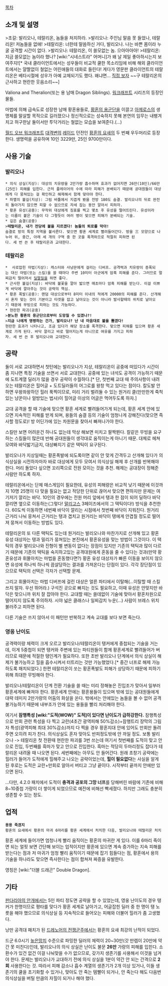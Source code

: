 [[목차]]

== 소개 및 설명 ==
>초갈: 발리오나, 테랄리온, 놈들을 처치하라. 
>발리오나: 주인님 말씀 못 들었나, 테랄리온! 저놈들을 없애!
>테랄리온: 너한테 말씀하신 거다, 발리오나. 나는 바쁜 몸이라 누굴 공격할 시간이 없다.
>발리오나: 테랄리온, 이 쓸모없는 놈. 으아아아아!
>테랄리온: 지금 쓸모없는 놈이라 했나? [wiki:"시네스트라" 어머니]가 왜 날 제일 좋아하시는지 보여주지![* 국내 클라이언트에서는 성우들이 비교적 쿨한 목소리임에 비해 해외 클라이언트에서는 얄짤없이 철없는 어린애들의 대화로 들린다! 게다가 영문판 클라이언트의 테랄리온은 베타시절에 성우가 아예 교체되기도 했다. 왜냐면… [http://www.youtube.com/watch?v=RUkAY2AhgQ4 직접 보자] ~~구 테랄리온의 근사하고 현란한 웃음소리~~]

Valiona and Theralion(또는 용 남매 Dragon Siblings). [[워크래프트]] 시리즈의 등장인물들. 

마법에 의해 급속도로 성장한 남매 황혼용들로, [[황혼의 용군단]]을 이끌고 [[아제로스]]의 생명체를 말살할 목적으로 길러졌으나 정신적으로는 성숙하지 못해 본연의 임무는 내팽겨치고 허구한날 둘이서만 투닥거리는 철없는 모습을 보여준다.(…)

[[월드 오브 워크래프트]] [[대격변]]의 [[레이드]] 던전인 [[황혼의 요새]]의 두 번째 우두머리로 등장한다. 생명력을 공유하며 10인 3229만, 25인 9700만이다.

== 사용 기술 ==
=== 발리오나 ===
 * 의식 상실(지상): 대상의 치유량을 2만가량 흡수하며 효과가 없어지면 26만(10인)/66만(25인) 피해를 입힌다. 근처 플레이어의 수에 따라 피해가 분배되기 때문에 공대원들이 대상에게 다 뭉쳐있는 걸 확인하고 해제해서 함께 맞아야 한다.
 * 파멸의 불길(지상): 그림 바톨에서 지겹게 봤을 전방 180도 숨결. 발리오나의 뒤로 완전히 돌아가지 않으면 피할 수 없으므로 자세 잡는 동안 알아서 피하자.
 * 황혼 유성(공중): 무작위 대상에게 징표를 찍고 몇초 후 유성을 떨어뜨린다. 유성이라는 이름이 붙은 기술이 다 그렇듯이 여러 명이 맞으면 피해가 분배되는 기술.
 * 깊은 숨결(공중)
 >'''테랄리온, 내가 전당에 불을 지르겠다! 놈들의 퇴로를 막아!'''
 숨결로 방의 특정 지역을 불사른다. 맞으면 황혼 세계로 빨려들어간다. 방을 三 모양으로 나누어 위, 중간, 아래 세 개의 구역 중 한 곳을 폭격하므로 적절히 피하면 된다. 세 번 쓴 후 테랄리온과 교대한다.

=== 테랄리온 ===
 *  사로잡힌 마법(지상): 캐스터와 사냥꾼에게 걸리는 디버프. 공격력과 치유량이 증폭되는 대신 마법(또는 스킬)을 쓸 때마다 주변 10미터 아군에게 암흑 피해를 준다. 그러므로 멀찌감치 떨어져서 [[딜딸질]]을 하면 좋다.
 * 근사한 불길(지상): 바닥에 불꽃을 깔아 밟으면 매초마다 암흑 피해를 받는다. 이걸 이쁘게 바닥에 깔아주는 것이 공략의 핵심.
 * 황혼 폭발(공중): 랜덤 대상으로부터 8미터 이내의 적에게 20000의 피해를 준다. 산개해서 혼자 맞는 것이 기본이고 타겟을 잡고 날아오는 것이 아니라 발사할때의 위치로 날아오기 때문에 무빙으로 피하는 것도 가능하다.
 * 현란한 파괴(공중)
 >'''분노한 황혼의 용군단으로부터 도망칠 수 있겠나?!'''
 >'''지금 나에게 명령하는 건가, 발리오나? 난 내 마음대로 불을 뿜겠다!'''
 현란한 효과가 나타나고, 조금 있다가 해당 장소를 폭격한다. 맞으면 피해를 입으며 황혼 세계로 가게 된다. 바닥 깔리고 바로 떨어지는게 아니므로 여유를 가지고 피하자. 세 번 쓴 후 발리오나와 교대한다.

== 공략 ==
둘이 서로 교대하면서 첫턴에는 발리오나가 지상, 테랄리온이 공중에 떠있다가 시간이 좀 지나면 특정 기술을 쓰면서 서로 교대한다. 공중에 있는 녀석도 공격이 가능하기 때문에 도트계열 딜러가 많을 경우 공략이 수월하다.[* 단, 첫번째 교대 때 주의사항이 내려오는 테랄리온은 힐어글 + 도트딜러들의 어그로를 왕창 먹고 있다는 점이다. 칼도발 안하면 우왕좌왕하던 힐러 푹찍이므로, 미리 거리 벌려둘 수 있는 원거리 클(만만한게 죽척있는 냥꾼이나 얼방있는 법사)이 힐어글 이상의 어글은 먹어두도록 하자.]

교대 공격을 할 때 기술에 맞으면 황혼 세계로 빨려들어가게 되는데, 황혼 세계 안에 있으면 지속적인 피해를 받게 되며, 용들의 숨결 등의 기술이 엄청나게 강해진다(맞으면 즉사할 정도로)! 방 어딘가에 있는 차원문을 찾아서 빠져나가야 한다.

스킬만 보면 어려운건 하나도 없는데 막상 해보면 미치고 팔짝뛴다. 칼같은 무빙을 요구하는 스킬들이 많은데 반해 공대원들이 생각대로 움직이는게 아니기 때문. 대체로 헤쳐모여와 바닥밟기금지, 대상빠지기 같은 택틱이 요구된다.

발리오나가 지상일때는 황혼폭발에 되도록이면 같이 안 맞게 간격두고 산개해 있다가 의식상실을 시전하자마자 바로 대상에게 모두 모여서 의식상실 해제 후 산개를 반복해야 한다. 머리 돌았다 싶으면 꼬리쪽으로 전원 모이는 것을 추천. 해제는 공대장이 정해준 사람만 하도록 하자.

테랄리온에서는 단체 매스게임이 필요한데, 유성의 피해량은 비교적 낮기 때문에 이것까지 10명 25명이 다 맞을 필요는 없고 적당한 단위로 끊어서 맞으면 편하지만 문제는 여기저기 깔리는 바닥. 10인의 경우에는 전원 머리 앞에서 탱과 한 점이 되어 딜하다 바닥깔리면 옆으로 이동하는(그렇다! [[말리고스]] 3페이즈에서의 그 택틱이다!) 방식을 추천한다. 60도씩 이동하면 네번째 바닥이 깔리는 시점에서 첫번째 바닥이 지워진다. 원거리 근거리 나눠 뭉쳐서 근거리는 탱과 겹치고 원거리는 바닥이 탱에게 안겹칠 정도로 떨어져 뭉쳐서 이동하는 방법도 있다.
 
테랄리온의 또 다른 택틱도 있는데 원거리는 발리오나와 마찬가지로 산개해 있고 황혼 유성 대상자는 탱과 밀리가 뭉쳐있는 본진에서 황혼유성을 맞는 방법이 그것이다. 이 택틱의 경우 발리오나와 진형이 별 변동이 없다는 장점이 있지만 기존의 택틱과 많이 다르기 때문에 기존의 택틱을 숙지하고있는 공격대원에게 혼동을 줄 수 있다는 것과(만약 황혼유성과 휘몰아치는 마법을 혼동했다면?) 황혼 유성 대상자가 빠른 이동을 보이지 않으면 유성에 하나씩 하나씩 끔살당하는 결과를 가져온다는 단점이 있다. 각각 장단점이 있으므로 택틱의 선택은 각자가 선택할 문제.

그리고 휘몰아치는 마법 디버프에 걸린 대상은 얼른 파티에서 이탈해(...이탈할 때 스킬쓰지 말자. 우선 뛰어라.) 구석진 곳으로 빠지는 것도 필요하고, 이때 유성은 안맞지만 바닥은 맞으니까 위치 잘 잡아야 한다. 
교대할 때는 쓸데없이 기술에 맞아서 황혼차원으로 떨어지지 않도록 주의하자. 시야 넓은 클래스나 일찌감치 누운(...) 사람이 브레스 위치 불러주고 피하면 된다.

다른 기술은 쓰지 않아서 이 패턴만 반복하고 계속 교대를 보다 보면 죽는다.

=== 영웅 난이도 ===
공격력이랑 체력이 크게 오르고 발리오나/테랄리온이 탱커에게 중첩되는 기술을 거는데, 이게 5중첩이 되면 탱커와 주변에 있는 파티원들이 함께 황혼세계로 빨려들어가 버리므로 때문에 적절한 탱인계가 필요하다. 또한 초반 발리오나 단계에서 의식 상실이 해제가 불가능하고 힐을 흡수시켜서 터트리는 것만 가능했었다.[* 중간 너프로 해제 가능하도록 패치되었다.] 한편 테랄리온이 쏘는 황혼폭발도 피해가 상당하기 때문에 피하기 위해 최대한 무빙해야 한다.

발리오나/테랄리온이 단계 전환 기술을 쓸 때는 미리 정해놓은 진입조가 맞아서 일부러 황혼세계에 빠져야 한다. 황혼세계 안에는 황혼용들이 있으며 밖에 있는 공대원들에게 대략 데미지 2만가량의 어둠의 화살을 쏜다. 밖에서는 안에있는 놈들을 볼 수 없어 공격불가능하기 때문에 내부조가 안에 있는 용들을 빨리 처리해야 한다.

여기서 '''잠행특성 [wiki:"도적(WOW)" 도적]이 있다면 난이도가 급하강한다.''' 잠행특성으로 만회 관련 특성을 다 찍고 교란(4초간 광역피해 50%감소)+잠행트리 장막의 그림자 특성(광역피해 최대 30%감소)까지 다 찍을 경우 황혼지대 안에 있어도 만회만 돌려주면 오히려 피가 찬다. 의식상실도 혼자 맞아도 반피정도밖에 안 까일 정도. 보통 발리오나 -> 테랄리온 첫 전환때 현란한 파괴를 3번 쓰는데 여기서 첫번째를 도적이 맞고 안으로 진입, 두번째를 흑마가 맞고 안으로 진입한다. 흑마는 적당히 두마리정도 잡다가 테랄리온 내려올 때 나오면 된다. 세번째에는 아무도 안 들어간다. 원래 초창기 공략에는 힐러가 들어가 도적에게 힐해주고 나오는 공략이었는데, '''힐이 필요없다'''는 사실을 알게 된 후로는 도적은 교란+만회로 알아서 버티고 그냥 끝이다. 시작부터 끝까지 안에만 있으면 된다.

...다만, 4.2.0 패치에서 도적이 '''충격과 공포의 그망 너프'''를 당해버린 바람에 기존에 비해 8~10중첩 가량이 더 쌓이게 되었으므로 예전에 비해선 빡세졌다. 하지만 그래도 충분히 생존할 수 있는 정도.

== 업적 ==
 '''용용 죽겠지'''
 황혼의 요새에서 황혼의 마귀 6마리를 황혼 세계에서 처치한 다음, 발리오나와 테랄리온 처치

황혼 세계에 들어가면 엄청나게 빨리 움직이는 황혼의 마귀란 게 있다. 이를 6마리 죽이면 되는 얼핏 보면 간단해 보이는 업적이지만 황혼에 있으면 계속 증가하는 지속 피해를 받는다는 점과 저 마귀가 엄청 빨리 움직이기 때문에 잡기 힘들다는 점, 황혼에서 용의 기술을 하나라도 맞으면 즉사한다는 점이 합쳐져 짜증을 유발한다.

영칭은 [wiki:"더블 드래곤" Double Dragon].

== 기타 ==
[[판다리아의 안개]]에서는 5인 파티 정도면 공략을 할 수 있었는데, 영웅 난이도의 경우 탱커가 한명이므로 평타를 맞다가 황혼 세계로 날아가고, 어글잡힌 딜러 중 한 명이 탱 노릇을 해야 했으므로 의식상실 등 지속적으로 들어오는 피해와 더불어 힐러가 좀 고생했다.

낭만 공격대 패치가 된 [[드레노어의 전쟁군주]]에서는 황혼의 요새 최강의 난적이 되었다.

드군 6.0시기 [[높은망치]] 수준으로 파밍한 딜러의 체력이 20~30만(갓 만렙이 20만에 약간 못 미친다)인데, 발리오나의 의식 상실은 난이도 불문 '''26만''' 가량의 피해를 입힌다. 소환수가 있건 없건 이걸 나눠맞을 수가 없으므로, 갖가지 생존기를 사용해서 이것을 넘겨야 한다. 문제는 발리오나가 교대하기 전에 의식 상실을 1분이 약간 안 되는 간격으로 '''2회''' 사용한다는 것. 따라서 피해 감소나 흡수 계열의 생존기가 2개 이상 있거나, 이들 생존기의 쿨을 초기화할 수 있거나, 맞아도 안 죽는 템빨이 되거나, 안 죽는다 해도 다음번 의식상실을 버틸 만큼의 자힐이 되거나 해야 했다.
